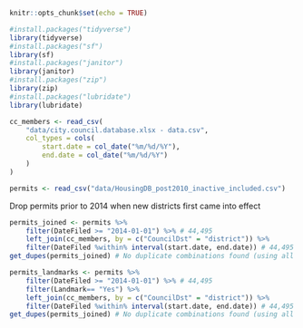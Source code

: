 ```r
knitr::opts_chunk$set(echo = TRUE)
```
```r
#install.packages("tidyverse")
library(tidyverse)
#install.packages("sf")
library(sf)
#install.packages("janitor")
library(janitor)
#install.packages("zip")
library(zip)
#install.packages("lubridate")
library(lubridate)
```


```r
cc_members <- read_csv(
    "data/city.council.database.xlsx - data.csv",
    col_types = cols(
        start.date = col_date("%m/%d/%Y"),
        end.date = col_date("%m/%d/%Y")
    )
)

permits <- read_csv("data/HousingDB_post2010_inactive_included.csv")
```

Drop permits prior to 2014 when new districts first came into effect
```r
permits_joined <- permits %>%
    filter(DateFiled >= "2014-01-01") %>% # 44,495
    left_join(cc_members, by = c("CouncilDst" = "district")) %>%
    filter(DateFiled %within% interval(start.date, end.date)) # 44,495
get_dupes(permits_joined) # No duplicate combinations found (using all cols)
```

```r
permits_landmarks <- permits %>%
    filter(DateFiled >= "2014-01-01") %>% # 44,495
    filter(Landmark== "Yes") %>%
    left_join(cc_members, by = c("CouncilDst" = "district")) %>%
    filter(DateFiled %within% interval(start.date, end.date)) # 44,495
get_dupes(permits_joined) # No duplicate combinations found (using all cols)
```
